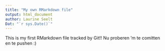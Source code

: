 ```yaml
---
title: "My own RMarkdown file"
output: html_document
author: Laurine Seelt
Dat: "`r sys.Date()`"
---
```


This is my first RMarkdown file tracked by Git!!
Nu proberen 'm te comitten en te pushen :)